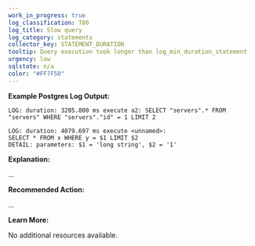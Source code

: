 ```yaml
---
work_in_progress: true
log_classification: T80
log_title: Slow query
log_category: statements
collector_key: STATEMENT_DURATION
tooltip: Query execution took longer than log_min_duration_statement
urgency: low
sqlstate: n/a
color: "#FF7F50"
---
```


**Example Postgres Log Output:**

```
LOG: duration: 3205.800 ms execute a2: SELECT "servers".* FROM "servers" WHERE "servers"."id" = 1 LIMIT 2
```

```
LOG: duration: 4079.697 ms execute <unnamed>:
SELECT * FROM x WHERE y = $1 LIMIT $2
DETAIL: parameters: $1 = 'long string', $2 = '1'
```

**Explanation:**

...

**Recommended Action:**

...

**Learn More:**

No additional resources available.
